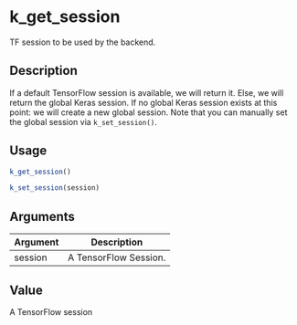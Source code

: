 # k_get_session


TF session to be used by the backend.




## Description

If a default TensorFlow session is available, we will return it. Else, we
will return the global Keras session. If no global Keras session exists at
this point: we will create a new global session. Note that you can manually
set the global session via ``k_set_session()``.





## Usage
```r
k_get_session()

k_set_session(session)
```




## Arguments


Argument      |Description
------------- |----------------
session | A TensorFlow Session.





## Value

A TensorFlow session





